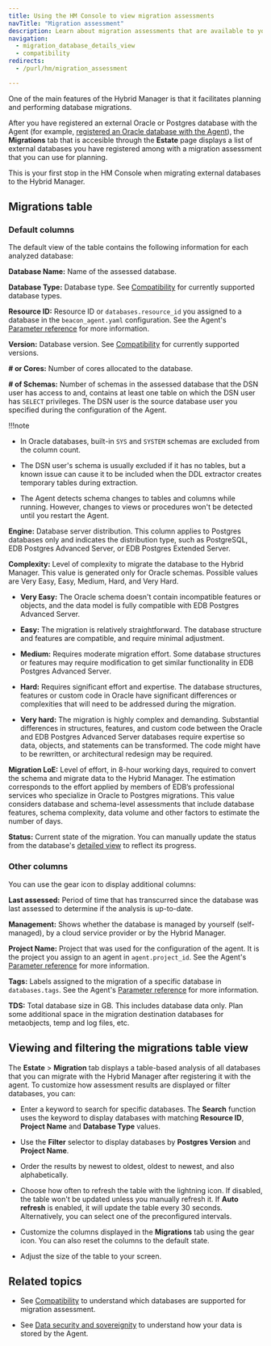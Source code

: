 ```yaml
---
title: Using the HM Console to view migration assessments
navTitle: "Migration assessment"
description: Learn about migration assessments that are available to you through the HM Console.
navigation:
  - migration_database_details_view
  - compatibility
redirects:
  - /purl/hm/migration_assessment

---
```


One of the main features of the Hybrid Manager is that it facilitates planning and performing database migrations.

After you have registered an external Oracle or Postgres database with the Agent (for example, [registered an Oracle database with the Agent](/edb-postgres-ai/latest/hybrid-manager/using_hybrid_manager/migration/migration_guides/oracle_to_hm_managed/agent_configuring_oracle/)), the **Migrations** tab that is accesible through the **Estate** page displays a list of external databases you have registered among with a migration assessment that you can use for planning.

This is your first stop in the HM Console when migrating external databases to the Hybrid Manager.

## Migrations table

### Default columns

The default view of the table contains the following information for each analyzed database: 

**Database Name:** Name of the assessed database.

**Database Type:** Database type. See [Compatibility](compatibility.mdx) for currently supported database types.

**Resource ID:** Resource ID or `databases.resource_id` you assigned to a database in the `beacon_agent.yaml` configuration. See the Agent's [Parameter reference](../../monitoring/mon_ext_dbs/mon_with_agent/configure_agent.mdx#parameter-reference) for more information.

**Version:** Database version. See [Compatibility](compatibility.mdx) for currently supported versions.

**# or Cores:** Number of cores allocated to the database.

**# of Schemas:** Number of schemas in the assessed database that the DSN user has access to and, contains at least one table on which the DSN user has `SELECT` privileges. The DSN user is the source database user you specified during the configuration of the Agent.

!!!note

   -   In Oracle databases, built-in `SYS` and `SYSTEM` schemas are excluded from the column count.

   -   The DSN user's schema is usually excluded if it has no tables, but a known issue can cause it to be included when the DDL extractor creates temporary tables during extraction.

   -   The Agent detects schema changes to tables and columns while running. However, changes to views or procedures won't be detected until you restart the Agent.

**Engine:** Database server distribution. This column applies to Postgres databases only and indicates the distribution type, such as PostgreSQL, EDB Postgres Advanced Server, or EDB Postgres Extended Server.

**Complexity:** Level of complexity to migrate the database to the Hybrid Manager. This value is generated only for Oracle schemas. Possible values are Very Easy, Easy, Medium, Hard, and Very Hard.

-   **Very Easy:** The Oracle schema doesn't contain incompatible features or objects, and the data model is fully compatible with EDB Postgres Advanced Server. 

-   **Easy:** The migration is relatively straightforward. The database structure and features are compatible, and require minimal adjustment. 

-   **Medium:** Requires moderate migration effort. Some database structures or features may require modification to get similar functionality in EDB Postgres Advanced Server. 

-   **Hard:** Requires significant effort and expertise. The database structures, features or custom code in Oracle have significant differences or complexities that will need to be addressed during the migration. 

-   **Very hard:** The migration is highly complex and demanding. Substantial differences in structures, features, and custom code between the Oracle and EDB Postgres Advanced Server databases require expertise so data, objects, and statements can be transformed. The code might have to be rewritten, or architectural redesign may be required.

**Migration LoE:** Level of effort, in 8-hour working days, required to convert the schema and migrate data to the Hybrid Manager. The estimation corresponds to the effort applied by members of EDB’s professional services who specialize in Oracle to Postgres migrations. This value considers database and schema-level assessments that include database features, schema complexity, data volume and other factors to estimate the number of days.

**Status:** Current state of the migration. You can manually update the status from the database's [detailed view](migration_database_details_view) to reflect its progress.

### Other columns

You can use the gear icon to display additional columns: 

**Last assessed:** Period of time that has transcurred since the database was last assessed to determine if the analysis is up-to-date.

**Management:** Shows whether the database is managed by yourself (self-managed), by a cloud service provider or by the Hybrid Manager.

**Project Name:** Project that was used for the configuration of the agent. It is the project you assign to an agent in `agent.project_id`. See the Agent's [Parameter reference](../../monitoring/mon_ext_dbs/mon_with_agent/configure_agent.mdx#parameter-reference) for more information.

**Tags:** Labels assigned to the migration of a specific database in `databases.tags`. See the Agent's [Parameter reference](../../monitoring/mon_ext_dbs/mon_with_agent/configure_agent.mdx#parameter-reference) for more information.

**TDS:** Total database size in GB. This includes database data only. Plan some additional space in the migration destination databases for metaobjects, temp and log files, etc.

## Viewing and filtering the migrations table view

The **Estate** > **Migration** tab displays a table-based analysis of all databases that you can migrate with the Hybrid Manager after registering it with the agent. To customize how assessment results are displayed or filter databases, you can:

-   Enter a keyword to search for specific databases. The **Search** function uses the keyword to display databases with matching **Resource ID**, **Project Name** and **Database Type** values.

-   Use the **Filter** selector to display databases by **Postgres Version** and **Project Name**.

-   Order the results by newest to oldest, oldest to newest, and also alphabetically.

-   Choose how often to refresh the table with the lightning icon. If disabled, the table won't be updated unless you manually refresh it. If **Auto refresh** is enabled, it will update the table every 30 seconds. Alternatively, you can select one of the preconfigured intervals.

-   Customize the columns displayed in the **Migrations** tab using the gear icon. You can also reset the columns to the default state. 

-   Adjust the size of the table to your screen.

## Related topics

-   See [Compatibility](compatibility.mdx) to understand which databases are supported for migration assessment.

-   See [Data security and sovereignity](../../monitoring/mon_ext_dbs/mon_with_agent/data_sovereignity.mdx) to understand how your data is stored by the Agent.
